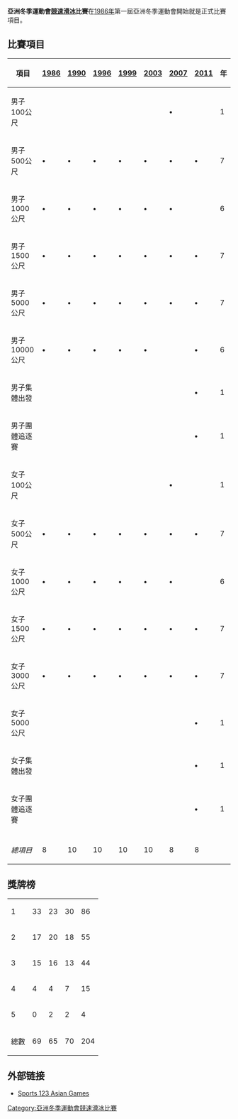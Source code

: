 '''亞洲冬季運動會[[競速滑冰|競速滑冰]]比賽'''在[[1986年亞洲冬季運動會|1986年]]第一屆亞洲冬季運動會開始就是正式比賽項目。


== 比賽項目 ==
{| class="wikitable" style="text-align:center"
! 項目 || [[1986年亞洲冬季運動會競速滑冰比賽|1986]] || [[1990年亞洲冬季運動會競速滑冰比賽|1990]] || [[1996年亞洲冬季運動會競速滑冰比賽|1996]] || [[1999年亞洲冬季運動會競速滑冰比賽|1999]] || [[2003年亞洲冬季運動會競速滑冰比賽|2003]] || [[2007年亞洲冬季運動會競速滑冰比賽|2007]] || [[2011年亞洲冬季運動會競速滑冰比賽|2011]] || 年
|-
|align=left| 男子100公尺 ||   ||   ||   ||   ||   || '''•''' ||   || 1
|-
|align=left| 男子500公尺 || '''•''' || '''•''' || '''•''' || '''•''' || '''•''' || '''•''' || '''•''' || 7
|-
|align=left| 男子1000公尺 || '''•''' || '''•''' || '''•''' || '''•''' || '''•''' || '''•''' ||   || 6
|-
|align=left| 男子1500公尺 || '''•''' || '''•''' || '''•''' || '''•''' || '''•''' || '''•''' || '''•''' || 7
|-
|align=left| 男子5000公尺 || '''•''' || '''•''' || '''•''' || '''•''' || '''•''' || '''•''' || '''•''' || 7
|-
|align=left| 男子10000公尺 || '''•''' || '''•''' || '''•''' || '''•''' || '''•''' ||   || '''•''' || 6
|-
|align=left| 男子集體出發 ||   ||   ||   ||   ||   ||   || '''•''' || 1
|-
|align=left| 男子團體追逐賽 ||   ||   ||   ||   ||   ||   || '''•''' || 1
|-
|align=left| 女子100公尺 ||   ||   ||   ||   ||   || '''•''' ||   || 1
|-
|align=left| 女子500公尺 || '''•''' || '''•''' || '''•''' || '''•''' || '''•''' || '''•''' || '''•''' || 7
|-
|align=left| 女子1000公尺 || '''•''' || '''•''' || '''•''' || '''•''' || '''•''' || '''•''' ||   || 6
|-
|align=left| 女子1500公尺 || '''•''' || '''•''' || '''•''' || '''•''' || '''•''' || '''•''' || '''•''' || 7
|-
|align=left| 女子3000公尺 || '''•''' || '''•''' || '''•''' || '''•''' || '''•''' || '''•''' || '''•''' || 7
|-
|align=left| 女子5000公尺 ||   ||   ||   ||   ||   ||   || '''•''' || 1
|-
|align=left| 女子集體出發 ||   ||   ||   ||   ||   ||   || '''•''' || 1
|-
|align=left| 女子團體追逐賽 ||   ||   ||   ||   ||   ||   || '''•''' || 1
|- bgcolor=lightgray
| || || || || || || || ||
|-
| ''總項目'' || 8 || 10 || 10 || 10 || 10 || 8 || 8 ||
|}

==獎牌榜==
{| {{RankedMedalTable|nation-width=200px}}
|-
|1||align=left|{{JPN}} || 33 || 23 || 30 || 86
|-
|2||align=left|{{KOR}} || 17 || 20 || 18 || 55
|-
|3||align=left|{{CHN}} || 15 || 16 || 13 || 44
|-
|4||align=left|{{KAZ}} || 4 || 4 || 7 || 15
|-
|5||align=left|{{PRK}} || 0 || 2 || 2 || 4
|- 
!colspan=2| 總數 || 69 || 65 || 70 || 204
|}

== 外部链接 ==
*[https://web.archive.org/web/20111007001047/http://sports123.com/asg/index.html Sports 123 Asian Games]{{En}}
{{亞洲運動會項目}}
{{亞洲冬季運動會競速滑冰比賽}}


[[Category:亞洲冬季運動會競速滑冰比賽|Category:亞洲冬季運動會競速滑冰比賽]]